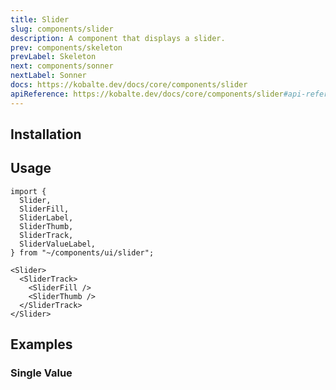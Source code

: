 ```yaml
---
title: Slider
slug: components/slider
description: A component that displays a slider.
prev: components/skeleton
prevLabel: Skeleton
next: components/sonner
nextLabel: Sonner
docs: https://kobalte.dev/docs/core/components/slider
apiReference: https://kobalte.dev/docs/core/components/slider#api-reference
---
```



<PreviewTabs demoCode={SliderDemoCode}>
    <SliderDemo client:only="solid-js" /> 
</PreviewTabs>

## Installation

<InstallationTabs name="slider" code={SliderCode} />

## Usage

```tsx
import {
  Slider,
  SliderFill,
  SliderLabel,
  SliderThumb,
  SliderTrack,
  SliderValueLabel,
} from "~/components/ui/slider";
```

```tsx
<Slider>
  <SliderTrack>
    <SliderFill />
    <SliderThumb />
  </SliderTrack>
</Slider>
```

## Examples

### Single Value

<PreviewTabs demoCode={SliderSingleCode} class="mt-4">
    <SliderSingle client:only="solid-js" />
</PreviewTabs>